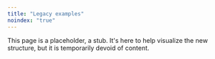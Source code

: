 ```yaml
---
title: "Legacy examples"
noindex: "true"
---
```


This page is a placeholder, a stub. It's here to help visualize the new structure, but it is temporarily devoid of content.
